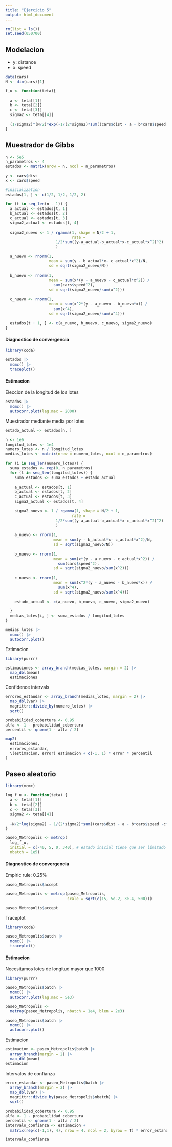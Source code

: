 ```yaml
---
title: "Ejercicio 5"
output: html_document
---
```


```r
rm(list = ls())
set.seed(050700)
```

## Modelacion
- y: distance
- x: speed

```r
data(cars)
N <- dim(cars)[1]

f_u <- function(teta){
  
  a <- teta[[1]]
  b <- teta[[2]]
  c <- teta[[3]]
  sigma2 <- teta[[4]]
  
  (1/sigma2)^(N/2)*exp(-1/(2*sigma2)*sum((cars$dist - a - b*cars$speed - c*cars$speed^2)^2))
}
```


## Muestrador de Gibbs
```r
n <- 5e5
n_parametros <- 4
estados <- matrix(nrow = n, ncol = n_parametros)

y <- cars$dist
x <- cars$speed

#inizialization
estados[1, ] <- c(1/2, 1/2, 1/2, 2)

for (t in seq_len(n - 1)) {
  a_actual <- estados[t, 1]
  b_actual <- estados[t, 2]
  c_actual <- estados[t, 3]
  sigma2_actual <- estados[t, 4]
  
  sigma2_nuevo <- 1 / rgamma(1, shape = N/2 + 1, 
                             rate =
                      1/2*sum((y-a_actual-b_actual*x-c_actual*x^2)^2)
                      )
  
  a_nuevo <- rnorm(1, 
                   mean = sum(y - b_actual*x- c_actual*x^2)/N,
                   sd = sqrt(sigma2_nuevo/N))
  
  b_nuevo <- rnorm(1, 
                   mean = sum(x*(y - a_nuevo - c_actual*x^2)) / 
                     sum(cars$speed^2),
                   sd = sqrt(sigma2_nuevo/sum(x^2)))
  
  c_nuevo <- rnorm(1, 
                   mean = sum(x^2*(y - a_nuevo - b_nuevo*x)) / 
                     sum(x^4),
                   sd = sqrt(sigma2_nuevo/sum(x^4)))
    
  estados[t + 1, ] <- c(a_nuevo, b_nuevo, c_nuevo, sigma2_nuevo)
}
```

#### Diagnostico de convergencia
```r
library(coda)

estados |>
  mcmc() |>
  traceplot()
```

#### Estimacion
Eleccion de la longitud de los lotes
```r
estados |>
  mcmc() |>
  autocorr.plot(lag.max = 2000)
```

Muestrador mediante media por lotes
```r
estado_actual <- estados[n, ]

n <- 1e6
longitud_lotes <- 1e4
numero_lotes <- n / longitud_lotes
medias_lotes <- matrix(nrow = numero_lotes, ncol = n_parametros)

for (i in seq_len(numero_lotes)) {
  suma_estados <- rep(0, n_parametros)
  for (t in seq_len(longitud_lotes)) {
    suma_estados <- suma_estados + estado_actual
  
    a_actual <- estados[t, 1]
    b_actual <- estados[t, 2]
    c_actual <- estados[t, 3]
    sigma2_actual <- estados[t, 4]
    
    sigma2_nuevo <- 1 / rgamma(1, shape = N/2 + 1, 
                             rate =
                      1/2*sum((y-a_actual-b_actual*x-c_actual*x^2)^2)
                      )
  
    a_nuevo <- rnorm(1, 
                     mean = sum(y - b_actual*x- c_actual*x^2)/N,
                     sd = sqrt(sigma2_nuevo/N))
    
    b_nuevo <- rnorm(1, 
                     mean = sum(x*(y - a_nuevo - c_actual*x^2)) / 
                       sum(cars$speed^2),
                     sd = sqrt(sigma2_nuevo/sum(x^2)))
    
    c_nuevo <- rnorm(1, 
                     mean = sum(x^2*(y - a_nuevo - b_nuevo*x)) / 
                       sum(x^4),
                     sd = sqrt(sigma2_nuevo/sum(x^4)))
      
    estado_actual <- c(a_nuevo, b_nuevo, c_nuevo, sigma2_nuevo)

  }
  medias_lotes[i, ] <- suma_estados / longitud_lotes
}

medias_lotes |>
  mcmc() |>
  autocorr.plot()
```

Estimacion
```r
library(purrr)

estimaciones <- array_branch(medias_lotes, margin = 2) |>
  map_dbl(mean)
  estimaciones
```

Confidence intervals
```r
errores_estandar <- array_branch(medias_lotes, margin = 2) |>
  map_dbl(var) |>
  magrittr::divide_by(numero_lotes) |>
  sqrt()

probabilidad_cobertura <- 0.95
alfa <- 1 - probabilidad_cobertura
percentil <- qnorm(1 - alfa / 2)

map2(
  estimaciones,
  errores_estandar,
  \(estimacion, error) estimacion + c(-1, 1) * error * percentil
)
```


## Paseo aleatorio
```r
library(mcmc)

log_f_u <- function(teta) {
  a <- teta[[1]]
  b <- teta[[2]]
  c <- teta[[3]]
  sigma2 <- teta[[4]]
  
  -N/2*log(sigma2) - 1/(2*sigma2)*sum((cars$dist - a - b*cars$speed -c*cars$speed^2)^2)
}

paseo_Metropolis <- metrop(
  log_f_u, 
  initial = c(-40, 5, 0, 340), # estado inicial tiene que ser limitado
  nbatch = 1e5)
```

#### Diagnostico de convergencia
Empiric rule: $0.25\%$
```r
paseo_Metropolis$accept

paseo_Metropolis <- metrop(paseo_Metropolis, 
                           scale = sqrt(c(15, 5e-2, 3e-4, 500)))

paseo_Metropolis$accept
```

Traceplot
```r
library(coda)

paseo_Metropolis$batch |>
  mcmc() |>
  traceplot()
```

#### Estimacion
Necesitamos lotes de longitud mayor que 1000
```r
library(purrr)

paseo_Metropolis$batch |>
  mcmc() |>
  autocorr.plot(lag.max = 5e3)
```

```r
paseo_Metropolis <-
  metrop(paseo_Metropolis, nbatch = 1e4, blen = 2e3)

paseo_Metropolis$batch |>
  mcmc() |>
  autocorr.plot()
```

Estimacion
```r
estimacion <- paseo_Metropolis$batch |>
  array_branch(margin = 2) |>
  map_dbl(mean)
estimacion
```

Intervalos de confianza
```r
error_estandar <- paseo_Metropolis$batch |>
  array_branch(margin = 2) |>
  map_dbl(var) |>
  magrittr::divide_by(paseo_Metropolis$nbatch) |>
  sqrt()

probabilidad_cobertura <- 0.95
alfa <- 1 - probabilidad_cobertura
percentil <- qnorm(1 - alfa / 2)
intervalo_confianza <- estimacion + 
  matrix(rep(c(-1,1), 4), nrow = 4, ncol = 2, byrow = T) * error_estandar * percentil

intervalo_confianza
```